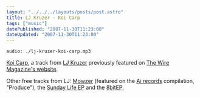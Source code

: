 ```yaml
---
layout: "../../../layouts/posts/post.astro"
title: LJ Kruzer - Koi Carp
tags: ["music"]
datePublished: "2007-11-30T11:23:00"
dateUpdated: "2007-11-30T11:23:00"
---
```


`audio: ./lj-kruzer-koi-carp.mp3`

[Koi Carp](http://www.last.fm/music/LJ+Kruzer/_/Koi+Carp), a track from [LJ Kruzer](http://www.ljkruzer.co.uk/) previously featured on [The Wire Magazine's website](https://www.thewire.co.uk/audio/tracks/lj-kruzer_koi-carp).

Other free tracks from LJ: [Mowzer](http://www.last.fm/music/LJ+Kruzer/_/Mowzer) (featured on the [Ai records](http://www.airecords.com/) compilation, "Produce"), the [Sunday Life EP](https://archive.org/details/diginet005) and the [8bitEP](https://www.archive.org/details/8bit0045).
